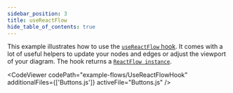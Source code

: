 ```yaml
---
sidebar_position: 3
title: useReactFlow
hide_table_of_contents: true
---
```



This example illustrates how to use the [`useReactFlow` hook](/docs/api/hooks/use-react-flow/). It comes with a lot of useful helpers to update your nodes and edges or adjust the viewport of your diagram. The hook returns a [`ReactFlow instance`](/docs/api/react-flow-instance/).

<CodeViewer
  codePath="example-flows/UseReactFlowHook"
  additionalFiles={['Buttons.js']}
  activeFile="Buttons.js"
/>
